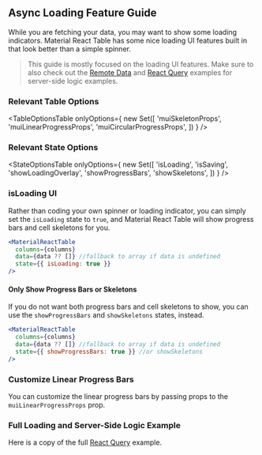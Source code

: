 
<Head>
  <title>{'Async Loading Feature Guide - Material React Table V2 Docs'}</title>
  <meta
    name="description"
    content="How to show loading indicators, skeletons, and progress bars in Material React Table"
  />
</Head>

## Async Loading Feature Guide

While you are fetching your data, you may want to show some loading indicators. Material React Table has some nice loading UI features built in that look better than a simple spinner.

> This guide is mostly focused on the loading UI features. Make sure to also check out the [Remote Data](/docs/examples/remote) and [React Query](/docs/examples/react-query) examples for server-side logic examples.

### Relevant Table Options

<TableOptionsTable
  onlyOptions={
    new Set([
      'muiSkeletonProps',
      'muiLinearProgressProps',
      'muiCircularProgressProps',
    ])
  }
/>

### Relevant State Options

<StateOptionsTable
  onlyOptions={
    new Set([
      'isLoading',
      'isSaving',
      'showLoadingOverlay',
      'showProgressBars',
      'showSkeletons',
    ])
  }
/>

### isLoading UI

Rather than coding your own spinner or loading indicator, you can simply set the `isLoading` state to `true`, and Material React Table will show progress bars and cell skeletons for you.

```jsx
<MaterialReactTable
  columns={columns}
  data={data ?? []} //fallback to array if data is undefined
  state={{ isLoading: true }}
/>
```

<LoadingExample />

#### Only Show Progress Bars or Skeletons

If you do not want both progress bars and cell skeletons to show, you can use the `showProgressBars` and `showSkeletons` states, instead.

```jsx
<MaterialReactTable
  columns={columns}
  data={data ?? []} //fallback to array if data is undefined
  state={{ showProgressBars: true }} //or showSkeletons
/>
```

### Customize Linear Progress Bars

You can customize the linear progress bars by passing props to the `muiLinearProgressProps` prop.

<LinearProgressExample />

### Full Loading and Server-Side Logic Example

Here is a copy of the full [React Query](/docs/examples/react-query) example.

<ReactQueryExample />
